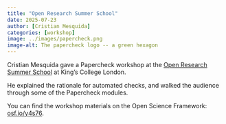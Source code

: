 ```yaml
---
title: "Open Research Summer School"
date: 2025-07-23
author: [Cristian Mesquida]
categories: [workshop]
image: ../images/papercheck.png
image-alt: The papercheck logo -- a green hexagon
---
```


Cristian Mesquida gave a Papercheck workshop at the [Open Research Summer School](https://www.kcl.ac.uk/events/open-research-summer-school-2025) at King's College London.

He explained the rationale for automated checks, and walked the audience through some of the Papercheck modules. 

You can find the workshop materials on the Open Science Framework: [osf.io/y4s76](https://osf.io/y4s76).
